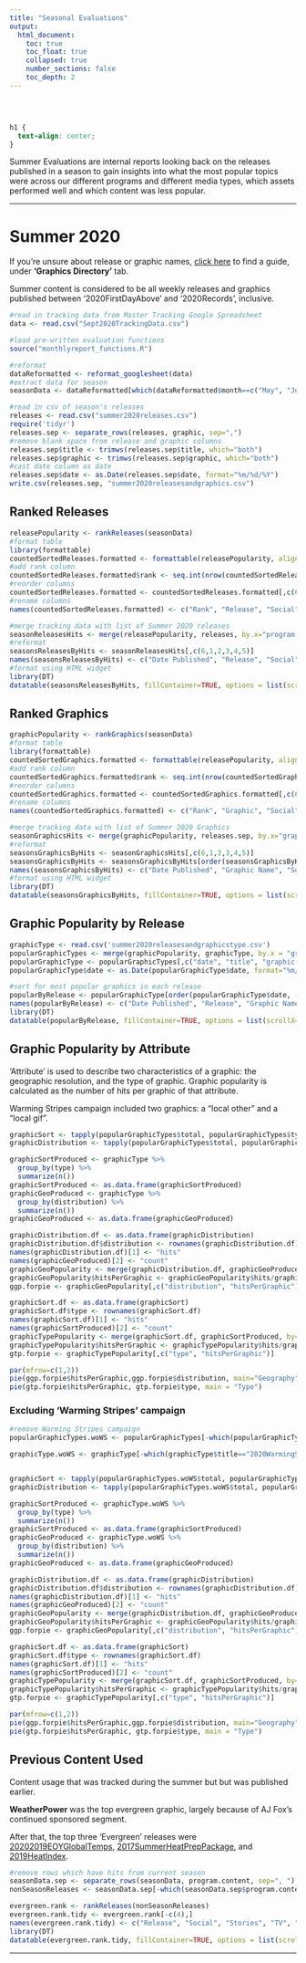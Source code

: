 ```yaml
---
title: "Seasonal Evaluations"
output: 
  html_document:
    toc: true
    toc_float: true
    collapsed: true
    number_sections: false
    toc_depth: 2
---
```



<style type="text/css">
.title {
  display: none;
}

</style>

<div class="row" style="padding-top: 30px;">
<div class="col-sm-14">

```css
h1 {
  text-align: center;
}
```

Summer Evaluations are internal reports looking back on the releases published in a season to gain insights into what the most popular topics were across our different programs and different media types, which assets performed well and which content was less popular.

***

# **Summer 2020**

If you're unsure about release or graphic names, [click here](https://docs.google.com/spreadsheets/d/1bArJV-oHTp09L4fk1vrAXzKVUX-wzr1ONmv0PGuXiwY/edit#gid=1301634659) to find a guide, under **'Graphics Directory'** tab.

Summer content is considered to be all weekly releases and graphics published between '2020FirstDayAbove' and '2020Records', inclusive. 

```r
#read in tracking data from Master Tracking Google Spreadsheet
data <- read.csv("Sept2020TrackingData.csv")

#load pre-written evaluation functions
source("monthlyreport_functions.R")

#reformat
dataReformatted <- reformat_googlesheet(data)
#extract data for season
seasonData <- dataReformatted[which(dataReformatted$month==c("May", "June", "July", "August", "September") & dataReformatted$year=="2020"),]

#read in csv of season's releases
releases <- read.csv("summer2020releases.csv")
require('tidyr')
releases.sep <- separate_rows(releases, graphic, sep=",")
#remove blank space from release and graphic columns
releases.sep$title <- trimws(releases.sep$title, which="both")
releases.sep$graphic <- trimws(releases.sep$graphic, which="both")
#cast date column as date
releases.sep$date <- as.Date(releases.sep$date, format="%m/%d/%Y")
write.csv(releases.sep, "summer2020releasesandgraphics.csv")
```

## Ranked Releases

```r
releasePopularity <- rankReleases(seasonData)
#format table
library(formattable)
countedSortedReleases.formatted <- formattable(releasePopularity, align=c("r", "c", "c", "c", "c"))
#add rank column
countedSortedReleases.formatted$rank <- seq.int(nrow(countedSortedReleases.formatted))
#reorder columns
countedSortedReleases.formatted <- countedSortedReleases.formatted[,c(6,1,2,3,4,5)]
#rename columns
names(countedSortedReleases.formatted) <- c("Rank", "Release", "Social", "Stories", "TV", "Total Hits")
```

```r
#merge tracking data with list of Summer 2020 releases
seasonReleasesHits <- merge(releasePopularity, releases, by.x="program.content", by.y="title", all.y=TRUE)
#reformat
seasonsReleasesByHits <- seasonReleasesHits[,c(6,1,2,3,4,5)]
names(seasonsReleasesByHits) <- c("Date Published", "Release", "Social", "Stories", "TV", "Total Hits")
#format using HTML widget
library(DT)
datatable(seasonsReleasesByHits, fillContainer=TRUE, options = list(scrollX="70px", scrollY="400px", pageLength = 10), rownames=FALSE)
```


## Ranked Graphics
 
```r
graphicPopularity <- rankGraphics(seasonData)
#format table
library(formattable)
countedSortedGraphics.formatted <- formattable(releasePopularity, align=c("r", "c", "c", "c", "c"))
#add rank column
countedSortedGraphics.formatted$rank <- seq.int(nrow(countedSortedGraphics.formatted))
#reorder columns
countedSortedGraphics.formatted <- countedSortedGraphics.formatted[,c(6,1,2,3,4,5)]
#rename columns
names(countedSortedGraphics.formatted) <- c("Rank", "Graphic", "Social", "Stories", "TV", "Total Hits")
```

```r
#merge tracking data with list of Summer 2020 Graphics
seasonGraphicsHits <- merge(graphicPopularity, releases.sep, by.x="graphic.used", by.y="graphic", all.y=TRUE)
#reformat
seasonsGraphicsByHits <- seasonGraphicsHits[,c(6,1,2,3,4,5)]
seasonsGraphicsByHits <- seasonsGraphicsByHits[order(seasonsGraphicsByHits$total, decreasing=TRUE),]
names(seasonsGraphicsByHits) <- c("Date Published", "Graphic Name", "Social", "Stories", "TV", "Total Hits")
#format using HTML widget
library(DT)
datatable(seasonsGraphicsByHits, fillContainer=TRUE, options = list(scrollX="70px", scrollY="400px", pageLength = 10), rownames=FALSE)
```

## Graphic Popularity by Release
```r
graphicType <- read.csv('summer2020releasesandgraphicstype.csv')
popularGraphicTypes <- merge(graphicPopularity, graphicType, by.x = "graphic.used", by.y = "graphic")
popularGraphicType <- popularGraphicTypes[,c("date", "title", "graphic.used", "total")]
popularGraphicType$date <- as.Date(popularGraphicType$date, format="%m/%d/%Y")

#sort for most popular graphics in each release
popularByRelease <- popularGraphicType[order(popularGraphicType$date, -popularGraphicType$total),]
names(popularByRelease) <- c("Date Published", "Release", "Graphic Name", "Total Hits")
library(DT)
datatable(popularByRelease, fillContainer=TRUE, options = list(scrollX="70px", scrollY="400px", pageLength = 10), rownames=FALSE)
```

## Graphic Popularity by Attribute

'Attribute' is used to describe two characteristics of a graphic: the geographic resolution, and the type of graphic. Graphic popularity is calculated as the number of hits per graphic of that attribute.

Warming Stripes campaign included two graphics: a "local other" and a "local gif".

```r
graphicSort <- tapply(popularGraphicTypes$total, popularGraphicTypes$type, sum)
graphicDistribution <- tapply(popularGraphicTypes$total, popularGraphicTypes$distribution, sum)

graphicSortProduced <- graphicType %>%
  group_by(type) %>%
  summarize(n())
graphicSortProduced <- as.data.frame(graphicSortProduced)
graphicGeoProduced <- graphicType %>%
  group_by(distribution) %>%
  summarize(n())
graphicGeoProduced <- as.data.frame(graphicGeoProduced)

graphicDistribution.df <- as.data.frame(graphicDistribution)
graphicDistribution.df$distribution <- rownames(graphicDistribution.df)
names(graphicDistribution.df)[1] <- "hits" 
names(graphicGeoProduced)[2] <- "count"
graphicGeoPopularity <- merge(graphicDistribution.df, graphicGeoProduced, by="distribution")
graphicGeoPopularity$hitsPerGraphic <- graphicGeoPopularity$hits/graphicGeoPopularity$count
ggp.forpie <- graphicGeoPopularity[,c("distribution", "hitsPerGraphic")]

graphicSort.df <- as.data.frame(graphicSort)
graphicSort.df$type <- rownames(graphicSort.df)
names(graphicSort.df)[1] <- "hits"
names(graphicSortProduced)[2] <- "count"
graphicTypePopularity <- merge(graphicSort.df, graphicSortProduced, by="type")
graphicTypePopularity$hitsPerGraphic <- graphicTypePopularity$hits/graphicTypePopularity$count
gtp.forpie <- graphicTypePopularity[,c("type", "hitsPerGraphic")]

par(mfrow=c(1,2))
pie(ggp.forpie$hitsPerGraphic,ggp.forpie$distribution, main="Geography")
pie(gtp.forpie$hitsPerGraphic, gtp.forpie$type, main = "Type")
```

### Excluding 'Warming Stripes' campaign

```r

#remove Warming Stripes campaign
popularGraphicTypes.woWS <- popularGraphicTypes[-which(popularGraphicTypes$title=="2020WarmingStripes"),]

graphicType.woWS <- graphicType[-which(graphicType$title=="2020WarmingStripes"),]


graphicSort <- tapply(popularGraphicTypes.woWS$total, popularGraphicTypes.woWS$type, sum)
graphicDistribution <- tapply(popularGraphicTypes.woWS$total, popularGraphicTypes.woWS$distribution, sum)

graphicSortProduced <- graphicType.woWS %>%
  group_by(type) %>%
  summarize(n())
graphicSortProduced <- as.data.frame(graphicSortProduced)
graphicGeoProduced <- graphicType.woWS %>%
  group_by(distribution) %>%
  summarize(n())
graphicGeoProduced <- as.data.frame(graphicGeoProduced)

graphicDistribution.df <- as.data.frame(graphicDistribution)
graphicDistribution.df$distribution <- rownames(graphicDistribution.df)
names(graphicDistribution.df)[1] <- "hits" 
names(graphicGeoProduced)[2] <- "count"
graphicGeoPopularity <- merge(graphicDistribution.df, graphicGeoProduced, by="distribution")
graphicGeoPopularity$hitsPerGraphic <- graphicGeoPopularity$hits/graphicGeoPopularity$count
ggp.forpie <- graphicGeoPopularity[,c("distribution", "hitsPerGraphic")]

graphicSort.df <- as.data.frame(graphicSort)
graphicSort.df$type <- rownames(graphicSort.df)
names(graphicSort.df)[1] <- "hits"
names(graphicSortProduced)[2] <- "count"
graphicTypePopularity <- merge(graphicSort.df, graphicSortProduced, by="type")
graphicTypePopularity$hitsPerGraphic <- graphicTypePopularity$hits/graphicTypePopularity$count
gtp.forpie <- graphicTypePopularity[,c("type", "hitsPerGraphic")]

par(mfrow=c(1,2))
pie(ggp.forpie$hitsPerGraphic,ggp.forpie$distribution, main="Geography")
pie(gtp.forpie$hitsPerGraphic, gtp.forpie$type, main = "Type")
```


## Previous Content Used

Content usage that was tracked during the summer but but was published earlier.

**WeatherPower** was the top evergreen graphic, largely because of AJ Fox's continued sponsored segment. 

After that, the top three 'Evergreen' releases were [20202019EOYGlobalTemps](https://medialibrary.climatecentral.org/resources/2019-in-review-global-temperature-rankings), [2017SummerHeatPrepPackage	](https://medialibrary.climatecentral.org/resources/the-season-of-extreme-heat), and [2019HeatIndex](https://medialibrary.climatecentral.org/resources/climate-matters-extreme-heat-index-threatening-outdoor-sports).


```r
#remove rows which have hits from current season
seasonData.sep <- separate_rows(seasonData, program.content, sep=", ")
nonSeasonReleases <- seasonData.sep[-which(seasonData.sep$program.content %in% releases$title),]

evergreen.rank <- rankReleases(nonSeasonReleases)
evergreen.rank.tidy <- evergreen.rank[-c(4),]
names(evergreen.rank.tidy) <- c("Release", "Social", "Stories", "TV", "Total Hits")
library(DT)
datatable(evergreen.rank.tidy, fillContainer=TRUE, options = list(scrollX="70px", scrollY="400px", pageLength = 10), rownames=FALSE)
```

***
